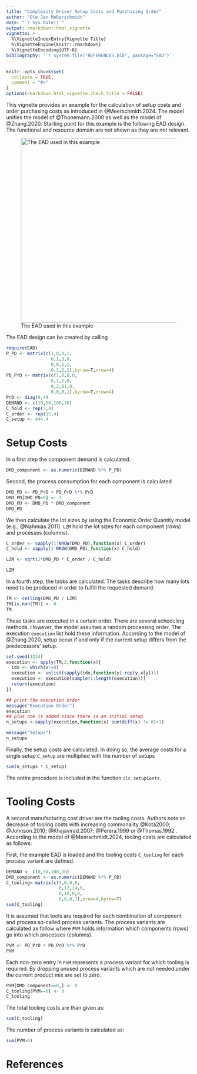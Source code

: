 ```yaml
---
title: "Complexity Driver Setup Costs and Purchasing Order"
author: "Ole Jan Meßerschmidt"
date: "`r Sys.Date()`"
output: rmarkdown::html_vignette
vignette: >
  %\VignetteIndexEntry{Vignette Title}
  %\VignetteEngine{knitr::rmarkdown}
  %\VignetteEncoding{UTF-8}
bibliography: '`r system.file("REFERENCES.bib", package="EAD")`'
---
```


```r
knitr::opts_chunk$set(
  collapse = TRUE,
  comment = "#>"
)
options(rmarkdown.html_vignette.check_title = FALSE)
```

This vignette provides an example for the calculation of setup costs and order purchasing costs as introduced in @Meerschmidt.2024. The model unifies the model of @Thonemann.2000 as well as the model of @Zhang.2020. Starting point for this example is the following EAD design. The functional and resource domain are not shown as they are not relevant.

![The EAD used in this example](images/setupCostsEAD.jpg){width="500"}

The EAD design can be created by calling

```r
require(EAD)
P_PD <- matrix(c(1,0,0,1,
                 0,1,3,0,
                 0,0,1,1,
                 0,1,2,1),byrow=T,nrow=4)
PD_PrD <- matrix(c(1,0,0,0,
                 0,1,1,0,
                 0,2,01,0,
                 0,0,0,1),byrow=T,nrow=4)
PrD <- diag(0,4)
DEMAND <- c(10,50,100,30)
C_hold <- rep(5,4)
C_order <- rep(15,4)
C_setup <- 444.4
```

# Setup Costs

In a first step the component demand is calculated.

```r
DMD_component <- as.numeric(DEMAND %*% P_PD)
```

Second, the process consumption for each component is calculated

```r
DMD_PD <- PD_PrD + PD_PrD %*% PrD
DMD_PD[DMD_PD>0] <- 1
DMD_PD <- DMD_PD * DMD_component
DMD_PD
```

We then calculate the lot sizes by using the Economic Order Quantity model (e.g., @Nahmias.2011). `LZM` hold the lot sizes for each component (rows) and processes (columns).

```r
C_order <- sapply(1:NROW(DMD_PD),function(x) C_order)
C_hold <- sapply(1:NROW(DMD_PD),function(x) C_hold)

LZM <- sqrt(2*DMD_PD * C_order / C_hold)

LZM
```

In a fourth step, the tasks are calculated. The tasks describe how many lots need to be produced in order to fulfill the requested demand.

```r
TM <- ceiling(DMD_PD / LZM)
TM[is.nan(TM)] <- 0
TM
```

These tasks are executed in a certain order. There are several scheduling methods. However, the model assumes a random processing order. The execution `execution` list hold these information. According to the model of @Zhang.2020, setup occur if and only if the current setup differs from the predecessors' setup.

```r
set.seed(1234)
execution <- apply(TM,2,function(x){
  idx <- which(x!=0)
  execution <- unlist(sapply(idx,function(y) rep(y,x[y])))
  execution <- execution[sample(1:length(execution))]
  return(execution)
})

## print the execution order
message("Execution Order")
execution
## plus one is added since there is an initial setup
n_setups <-sapply(execution,function(x) sum(diff(x) != 0)+1)

message("Setups")
n_setups
```

Finally, the setup costs are calculated. In doing so, the average costs for a single setup `C_setup` are multiplied with the number of setups

```r
sum(n_setups * C_setup)
```

The entire procedure is included in the function `clc_setupCosts`.

# Tooling Costs

A second manufacturing cost driver are the tooling costs. Authors note an decrease of tooling costs with increasing commonality @Kota2000; @Johnson.2010; @Khajavirad.2007; @Perera.1999 or @Thomas.1992 . According to the model of @Meerschmidt.2024, tooling costs are calculated as follows:

First, the example EAD is loaded and the tooling costs `C_tooling` for each process variant are defined.

```r
DEMAND <- c(0,50,100,30)
DMD_component <- as.numeric(DEMAND %*% P_PD)
C_tooling<-matrix(c(5,0,0,0,
                    0,12,14,0,
                    0,10,0,0,
                    0,0,0,7),nrow=4,byrow=T)
sum(C_tooling)
```

It is assumed that tools are required for each combination of component and process so-called process variants. The process variants are calculated as follow where `PVM` holds information which components (rows) go into which processes (columns).

```r
PVM <- PD_PrD + PD_PrD %*% PrD
PVM
```

Each non-zero entry in `PVM` represents a process variant for which tooling is required. By dropping unused process variants which are not needed under the current product mix are set to zero.

```r
PVM[DMD_component==0,] <- 0
C_tooling[PVM==0] <- 0
C_tooling
```

The total tooling costs are than given as:

```r
sum(C_tooling)
```

The number of process variants is calculated as:

```r
sum(PVM>0)
```

# References
